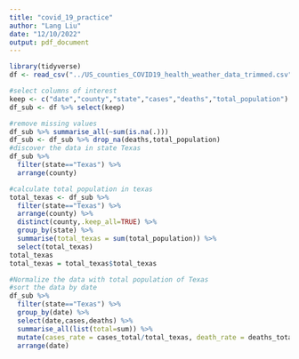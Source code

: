 ```yaml
---
title: "covid_19_practice"
author: "Lang Liu"
date: "12/10/2022"
output: pdf_document
---
```


```r
library(tidyverse)
df <- read_csv("../US_counties_COVID19_health_weather_data_trimmed.csv")
```

```r
#select columns of interest
keep <- c("date","county","state","cases","deaths","total_population")
df_sub <- df %>% select(keep)
```

```r
#remove missing values
df_sub %>% summarise_all(~sum(is.na(.)))
df_sub <- df_sub %>% drop_na(deaths,total_population)
#discover the data in state Texas
df_sub %>% 
  filter(state=="Texas") %>% 
  arrange(county)
```

```r
#calculate total population in texas
total_texas <- df_sub %>% 
  filter(state=="Texas") %>% 
  arrange(county) %>% 
  distinct(county,.keep_all=TRUE) %>% 
  group_by(state) %>% 
  summarise(total_texas = sum(total_population)) %>% 
  select(total_texas)
total_texas
total_texas = total_texas$total_texas
```

```r
#Normalize the data with total population of Texas
#sort the data by date
df_sub %>% 
  filter(state=="Texas") %>% 
  group_by(date) %>% 
  select(date,cases,deaths) %>% 
  summarise_all(list(total=sum)) %>% 
  mutate(cases_rate = cases_total/total_texas, death_rate = deaths_total/total_texas) %>% 
  arrange(date)
  
```

